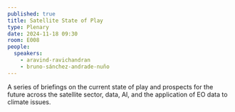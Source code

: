 ```yaml
---
published: true
title: Satellite State of Play
type: Plenary
date: 2024-11-18 09:30
room: E008
people:
  speakers:
    - aravind-ravichandran
    - bruno-sánchez-andrade-nuño
---
```

A series of briefings on the current state of play and prospects for the future across the satellite sector, data, AI, and the application of EO data to climate issues.